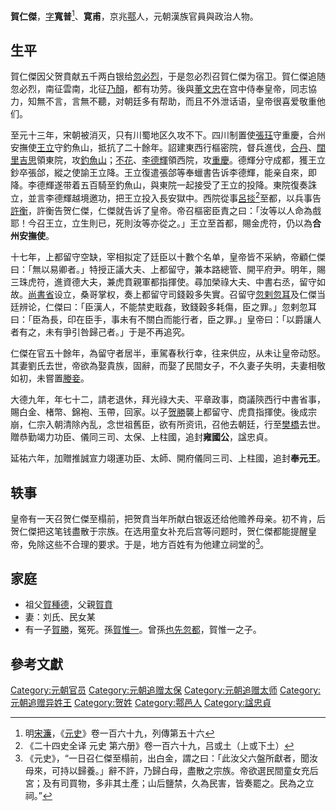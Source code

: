 {{refimprove|time=2016-10-17T01:47:20+00:00}}
{{roughtranslation|time=2016-10-17T01:47:20+00:00}}
'''賀仁傑'''，[[表字|字]]'''寬普'''<ref name="宋濂-元史">明[[宋濂|宋濂]]，《[[s:元史/卷169|元史]]》卷一百六十九，列傳第五十六</ref>、'''寛甫'''，京兆[[鄠县|鄠]]人，元朝漢族官員與政治人物。

==生平==
賀仁傑因父贺賁献五千两白银给[[忽必烈|忽必烈]]，于是忽必烈召賀仁傑为宿卫。賀仁傑追随忽必烈，南征雲南，北征[[乃顏|乃顏]]，都有功劳。後與[[董文忠|董文忠]]在宫中侍奉皇帝，同志協力，知無不言，言無不聽，对朝廷多有帮助，而且不外泄话语，皇帝很喜爱敬重他们。

至元十三年，宋朝被消灭，只有川蜀地区久攻不下。四川制置使[[張珏|張珏]]守重慶，合州安撫使[[王立|王立]]守釣魚山，抵抗了二十餘年。詔建東西行樞密院，督兵進伐，[[合丹|合丹]]、[[闊里吉思|闊里吉思]]領東院，攻[[釣魚山|釣魚山]]；[[不花|不花]]、[[李德輝|李德輝]]領西院，攻[[重慶|重慶]]。德輝分守成都，獲王立鈔卒張郃，縱之使諭王立降。王立復遣張郃等奉蠟書告诉李德輝，能亲自來，即降。李德輝遂带着五百騎至釣魚山，與東院一起接受了王立的投降。東院復奏誅立，並言李德輝越境邀功，把王立投入長安獄中。西院從事[[呂掞|呂掞]]<ref>《二十四史全译 元史 第六册》卷一百六十九，吕或土（上或下土）</ref>至都，以兵事告[[許衡|許衡]]，許衡告贺仁傑，仁傑就告诉了皇帝。帝召樞密臣責之曰：「汝等以人命為戲耶！今召王立，立生則已，死則汝等亦從之。」王立至首都，賜金虎符，仍以為'''合州安撫使'''。

十七年，上都留守空缺，宰相拟定了廷臣以十數个名单，皇帝皆不采納，帝顧仁傑曰：「無以易卿者。」特授正議大夫、上都留守，兼本路總管、開平府尹。明年，賜三珠虎符，進資德大夫，兼虎賁親軍都指揮使。尋加榮祿大夫、中書右丞，留守如故。[[尚書省|尚書省]]设立，桑哥掌权，奏上都留守司錢穀多失實。召留守[[忽剌忽耳|忽剌忽耳]]及仁傑当廷辨论，仁傑曰：「臣漢人，不能禁吏戢姦，致錢穀多耗傷，臣之罪。」忽剌忽耳曰：「臣為長，印在臣手，事未有不關白而能行者，臣之罪。」皇帝曰：「以爵讓人者有之，未有爭引咎歸己者。」于是不再追究。

仁傑在官五十餘年，為留守者居半，車駕春秋行幸，往来供应，从未让皇帝动怒。其妻劉氏去世，帝欲為娶貴族，固辭，而娶了民間女子，不久妻子失明，夫妻相敬如初，未嘗置[[媵妾|媵妾]]。

大德九年，年七十二，請老退休，拜光祿大夫、平章政事，商議陝西行中書省事，賜白金、楮幣、錦袍、玉帶，回家。以子[[贺勝|贺勝]]襲上都留守、虎賁指揮使。後成宗崩，仁宗入朝清除內乱，念世祖舊臣，欲有所资讯，召他去朝廷，行至[[樊橋|樊橋]]去世。贈恭勤竭力功臣、儀同三司、太保、上柱國，追封'''雍國公'''，諡忠貞。

延祐六年，加贈推誠宣力翊運功臣、太師、開府儀同三司、上柱國，追封'''奉元王'''。

==轶事==

皇帝有一天召贺仁傑至榻前，把贺賁当年所献白银返还给他赡养母亲。初不肯，后贺仁傑把这笔钱盡散于宗族。在选用童女补充后宫等问题时，贺仁傑都能提醒皇帝，免除这些不合理的要求。于是，地方百姓有为他建立祠堂的<ref>《元史》，“一日召仁傑至榻前，出白金，謂之曰：「此汝父六盤所獻者，聞汝母來，可持以歸養。」辭不許，乃歸白母，盡散之宗族。帝欲選民間童女充后宮；及有司買物，多非其土產；山后鹽禁，久為民害，皆奏罷之。民為之立祠。”</ref>。

==家庭==

*祖父[[賀種德|賀種德]]，父親[[賀賁|賀賁]]
*妻：刘氏、民女某
*有一子[[賀勝|賀勝]]，冤死。孫[[賀惟一|賀惟一]]。曾孫[[也先忽都|也先忽都]]，賀惟一之子。

==參考文獻==
{{reflist}}

[[Category:元朝官员|Category:元朝官员]]
[[Category:元朝追赠太保|Category:元朝追赠太保]]
[[Category:元朝追赠太师|Category:元朝追赠太师]]
[[Category:元朝追赠异姓王|Category:元朝追赠异姓王]]
[[Category:贺姓|Category:贺姓]]
[[Category:鄠邑人|Category:鄠邑人]]
[[Category:諡忠貞|Category:諡忠貞]]